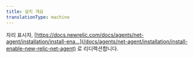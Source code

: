 ```yaml
---
title: 설치 개요
translationType: machine
---
```


자리 표시자, [https://docs.newrelic.com/docs/agents/net-agent/installation/install-ena...](/docs/agents/net-agent/installation/install-enable-new-relic-net-agent) 로 리디렉션합니다.
